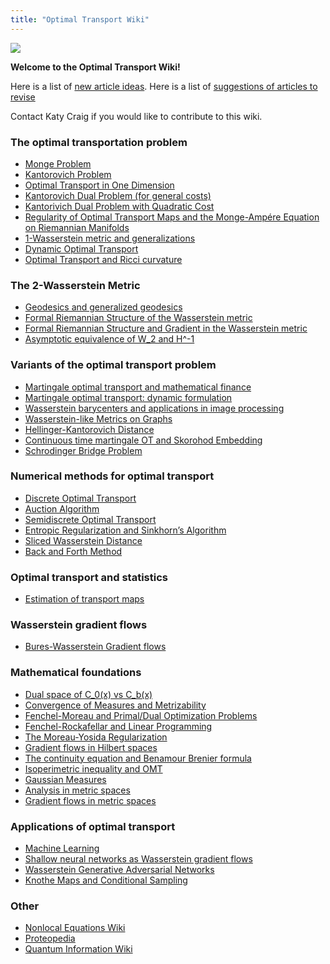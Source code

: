 ```yaml
---
title: "Optimal Transport Wiki"
---
```


![](GraphMongeSmall.png)

**Welcome to the Optimal Transport Wiki!**

Here is a list of [new article ideas](NewArticleIdeas.qmd). Here is a list of [suggestions of articles to revise](ArticlesToRevise.qmd)

Contact Katy Craig if you would like to contribute to this wiki.

### The optimal transportation problem

-   [Monge Problem](Monge.qmd)
-   [Kantorovich Problem](Kantorovich_Problem.qmd)
-   [Optimal Transport in One Dimension](1DimensionOT_Revised.qmd)
-   [Kantorovich Dual Problem (for general costs)](KDualProblem.qmd)
-   [Kantorivich Dual Problem with Quadratic Cost](Kantorovich_Dual_Problem_Quad_Cost.qmd)
-   [Regularity of Optimal Transport Maps and the Monge-Ampére Equation on Riemannian Manifolds](RegularityOTMap.qmd)
-   [1-Wasserstein metric and generalizations](1Wasserstein.qmd)
-   [Dynamic Optimal Transport](Dynamic_OT.qmd)
-   [Optimal Transport and Ricci curvature](RicciCurvature.qmd)

### The 2-Wasserstein Metric

-   [Geodesics and generalized geodesics](GeoGenGeo.qmd)
-   [Formal Riemannian Structure of the Wasserstein metric](RiemannianStructureOriginal.qmd)
-   [Formal Riemannian Structure and Gradient in the Wasserstein metric](Riemannian_Structure_Wasserstein_Space)
-   [Asymptotic equivalence of W_2 and H\^-1](W2Hm1.qmd)

### Variants of the optimal transport problem

-   [Martingale optimal transport and mathematical finance](MOT.qmd)
-   [Martingale optimal transport: dynamic formulation](DynamicMOT.qmd)
-   [Wasserstein barycenters and applications in image processing](Wasserstein_Barycenters.qmd)
-   [Wasserstein-like Metrics on Graphs](WassersteinOnGraphs.qmd)
-   [Hellinger-Kantorovich Distance](HKdistance.qmd)
-   [Continuous time martingale OT and Skorohod Embedding](Continuous-time%20MOT%20and%20Skorohod%20Embedding.qmd)
-   [Schrodinger Bridge Problem](SchrodingerBridge.qmd)

### Numerical methods for optimal transport

-   [Discrete Optimal Transport](DiscreteOT.qmd)
-   [Auction Algorithm](AuctionAlgorithm.qmd)
-   [Semidiscrete Optimal Transport](Semidiscrete.qmd)
-   [Entropic Regularization and Sinkhorn's Algorithm](entropic_regularization_and_sinkhorn.qmd)
-   [Sliced Wasserstein Distance](sliced_wasserstein_metric.qmd)
-   [Back and Forth Method](backandfortharticle.qmd)

### Optimal transport and statistics

-   [Estimation of transport maps](Est_Tr_Maps.qmd)

### Wasserstein gradient flows

-   [Bures-Wasserstein Gradient flows](Bures-Wasserstein%20Gradient%20Flows.qmd)

### Mathematical foundations

-   [Dual space of C_0(x) vs C_b(x)](https://www.otwiki.xyz/wiki/Dual_space_of_C_0(x)_vs_C_b(x))
-   [Convergence of Measures and Metrizability](https://www.otwiki.xyz/wiki/Convergence_of_Measures_and_Metrizability)
-   [Fenchel-Moreau and Primal/Dual Optimization Problems](https://www.otwiki.xyz/wiki/Fenchel-Moreau_and_Primal/Dual_Optimization_Problems)
-   [Fenchel-Rockafellar and Linear Programming](https://www.otwiki.xyz/wiki/Fenchel-Rockafellar_and_Linear_Programming)
-   [The Moreau-Yosida Regularization](https://www.otwiki.xyz/wiki/The_Moreau-Yosida_Regularization)
-   [Gradient flows in Hilbert spaces](https://www.otwiki.xyz/wiki/Gradient_flows_in_Hilbert_spaces)
-   [The continuity equation and Benamour Brenier formula](https://www.otwiki.xyz/wiki/The_continuity_equation_and_Benamour_Brenier_formula)
-   [Isoperimetric inequality and OMT](https://www.otwiki.xyz/wiki/Isoperimetric_inequality_and_OMT)
-   [Gaussian Measures](Gaussian_Measures.qmd)
-   [Analysis in metric spaces](Analysis_in_Metric_Spaces.qmd)
-   [Gradient flows in metric spaces](GFMetricSpace.qmd)

### Applications of optimal transport

-   [Machine Learning](https://www.otwiki.xyz/wiki/Machine_Learning)
-   [Shallow neural networks as Wasserstein gradient flows](https://www.otwiki.xyz/wiki/Shallow_neural_networks_as_Wasserstein_gradient_flows)
-   [Wasserstein Generative Adversarial Networks](WGAN.qmd)
-   [Knothe Maps and Conditional Sampling](Knothe_Maps_Conditional_Sampling.qmd)

### Other

-   [Nonlocal Equations Wiki](https://web.ma.utexas.edu/mediawiki/index.php/Starting_page?)
-   [Proteopedia](http://proteopedia.org/wiki/index.php/Main_Page)
-   [Quantum Information Wiki](https://www.quantiki.org)
